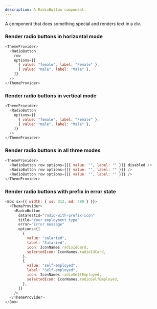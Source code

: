```yaml
---
description: A RadioButton component.
---
```



A component that does something special and renders text in a div.

### Render radio buttons in horizontal mode

```js live
<ThemeProvider>
  <RadioButton
    row
    options={[
      { value: "female", label: "Female" },
      { value: "male", label: "Male" },
    ]}
  />
</ThemeProvider>
```

### Render radio buttons in vertical mode

```js live
<ThemeProvider>
  <RadioButton
    options={[
      { value: "female", label: "Female" },
      { value: "male", label: "Male" },
    ]}
  />
</ThemeProvider>
```

### Render radio buttons in all three modes

```js live
<ThemeProvider>
  <RadioButton row options={[{ value: "", label: "" }]} disabled />
  <RadioButton row options={[{ value: "", label: "" }]} />
  <RadioButton row options={[{ value: "", label: "" }]} />
</ThemeProvider>
```

### Render radio buttons with prefix in error state

```js live
<Box sx={{ width: { xs: 312, md: 480 } }}>
  <ThemeProvider>
    <RadioButton
      dataTestId="radio-with-prefix-icon"
      title="Your employment type"
      error="Error message"
      options={[
        {
          value: "salaried",
          label: "Salaried",
          icon: IconNames.radioIdCard,
          selectedIcon: IconNames.radioIdCard,
        },
        {
          value: "self-employed",
          label: "Self-employed",
          icon: IconNames.radioSelfEmployed,
          selectedIcon: IconNames.radioSelfEmployed,
        },
      ]}
    />
  </ThemeProvider>
</Box>
```
